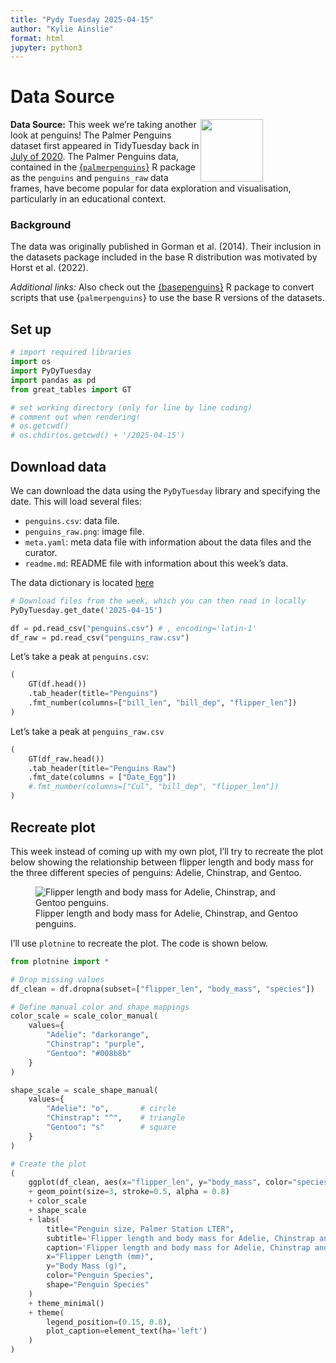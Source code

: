 ```yaml
---
title: "Pydy Tuesday 2025-04-15"
author: "Kylie Ainslie"
format: html
jupyter: python3
---
```


# Data Source
<img src="palmerpenguins.png" style="float: right; width: 100px; height: auto; margin-right: 100px;" />

**Data Source:** This week we're taking another look at penguins! 
The Palmer Penguins dataset first appeared in TidyTuesday back in [July of 2020](https://github.com/rfordatascience/tidytuesday/blob/main/data/2020/2020-07-28/readme.md). The Palmer Penguins data, contained in the [{`palmerpenguins`}](https://allisonhorst.github.io/palmerpenguins/) R package as the `penguins` and `penguins_raw` data frames, have become popular for data exploration and visualisation, particularly in an educational context.

### Background
The data was originally published in Gorman et al. (2014). Their inclusion in 
the datasets package included in the base R distribution was motivated by 
Horst et al. (2022).

*Additional links:*
Also check out the [{basepenguins}](https://ellakaye.github.io/basepenguins/) R package to convert scripts that use {`palmerpenguins`} to use the base R versions of the datasets.

## Set up
```python
# import required libraries
import os
import PyDyTuesday
import pandas as pd
from great_tables import GT

# set working directory (only for line by line coding)
# comment out when rendering!
# os.getcwd()
# os.chdir(os.getcwd() + '/2025-04-15')
```

## Download data
We can download the data using the `PyDyTuesday` library and specifying the date. This will load several files:

- `penguins.csv`: data file.
- `penguins_raw.png`: image file.
- `meta.yaml`: meta data file with information about the data files and the curator.
- `readme.md`: README file with information about this week's data.

The data dictionary is located [here](https://github.com/rfordatascience/tidytuesday/blob/main/data/2025/2025-04-15/readme.md#data-dictionary)

```python
# Download files from the week, which you can then read in locally
PyDyTuesday.get_date('2025-04-15')

df = pd.read_csv("penguins.csv") # , encoding='latin-1'
df_raw = pd.read_csv("penguins_raw.csv")
```

Let's take a peak at `penguins.csv`:
```python
(
    GT(df.head())
    .tab_header(title="Penguins")
    .fmt_number(columns=["bill_len", "bill_dep", "flipper_len"])
)
```

Let's take a peak at `penguins_raw.csv`
```python
(
    GT(df_raw.head())
    .tab_header(title="Penguins Raw")
    .fmt_date(columns = ["Date_Egg"])
    #.fmt_number(columns=["Cul", "bill_dep", "flipper_len"])
)
```

## Recreate plot
This week instead of coming up with my own plot, I'll try to recreate the plot below showing the relationship between flipper length and body mass for the three different species of penguins: Adelie, Chinstrap, and Gentoo.

![Flipper length and body mass for Adelie, Chinstrap, and Gentoo penguins.](README-mass-flipper-1.png)

I'll use `plotnine` to recreate the plot. The code is shown below.

```python
from plotnine import *

# Drop missing values
df_clean = df.dropna(subset=["flipper_len", "body_mass", "species"])

# Define manual color and shape mappings
color_scale = scale_color_manual(
    values={
        "Adelie": "darkorange",
        "Chinstrap": "purple",
        "Gentoo": "#008b8b"
    }
)

shape_scale = scale_shape_manual(
    values={
        "Adelie": "o",       # circle
        "Chinstrap": "^",    # triangle
        "Gentoo": "s"        # square
    }
)

# Create the plot
(
    ggplot(df_clean, aes(x="flipper_len", y="body_mass", color="species", shape="species"))
    + geom_point(size=3, stroke=0.5, alpha = 0.8)
    + color_scale
    + shape_scale
    + labs(
        title="Penguin size, Palmer Station LTER",
        subtitle='Flipper length and body mass for Adelie, Chinstrap and Gentoo Penguins',
        caption='Flipper length and body mass for Adelie, Chinstrap and Gentoo Penguins',
        x="Flipper Length (mm)",
        y="Body Mass (g)",
        color="Penguin Species",
        shape="Penguin Species"
    )
    + theme_minimal()
    + theme(
        legend_position=(0.15, 0.8),
        plot_caption=element_text(ha='left')
    )
)
```
